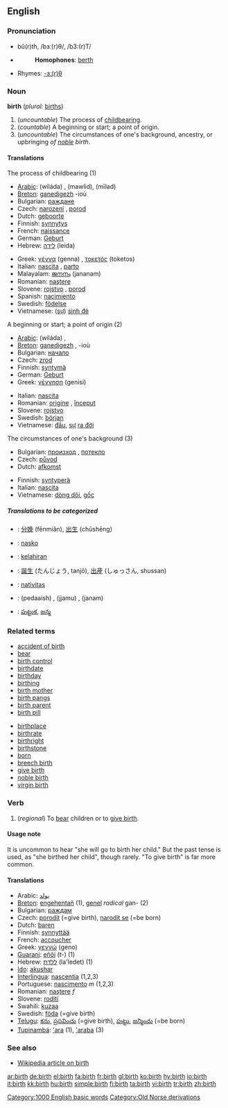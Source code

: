 ==English==

===Pronunciation===
*bû(r)th, /bɜː(r)θ/, /b3:(r)T/
*{{audio|en-us-birth.ogg|Audio (US)}}
*:'''Homophones''': [[berth]]
*Rhymes: [[Rhymes:English:-ɜː(r)θ|-ɜː(r)θ]]

===Noun===
'''birth'''  (''plural:'' [[births]])

# (''uncountable'') The process of [[childbearing]].<!-- #2 between current 1&2: an instance of birth (countable), #1 is uncountable -->
# (''countable'') A beginning or start; a point of origin.
# (''uncountable'') The circumstances of one's background, ancestry, or upbringing ''of [[noble]] birth''.

====Translations====
;The process of childbearing (1)
{{top}}
*[[Arabic]]: {{ARchar|[[ولادة]]}} (wiláda) {{f}}, {{ARchar|[[مولد]]}} (mawlid), {{ARchar|[[ميلاد]]}} (mīlad)
*[[Breton]]: [[ganedigezh]] {{f}} -ioù
*Bulgarian: [[раждане]] {{n}}
*Czech: [[narození]] {{n}}, [[porod]] {{m}}
*Dutch: [[geboorte]] {{f}}
*Finnish: [[synnytys]]
*French: [[naissance]] {{f}}
*German: [[Geburt]] {{f}}
*Hebrew: [[לידה]] (leida) {{f}}
{{mid}}
*Greek: [[γέννα]] (genna) {{f}}, [[τοκετός]] (toketos) {{m}}
*Italian: [[nascita]] {{f}}, [[parto]] {{m}}
*Malayalam: [[ജനനം]] (jananam)
*Romanian: [[naştere]] {{f}}
*Slovene: [[rojstvo]] {{n}}, [[porod]] {{m}}
*Spanish: [[nacimiento]] {{m}}
*Swedish: [[födelse]] {{c}}
*Vietnamese: ([[sự]]) [[sinh đẻ]]
{{bottom}}

;A beginning or start; a point of origin (2)
{{top}}
*[[Arabic]]: {{ARchar|[[ولادة]]}} (wiláda) {{f}}, {{ARchar|[[بداية]]}} {{f}}
*[[Breton]]: [[ganedigezh]] {{f}}, -ioù {{p}}
*Bulgarian: [[начало]] {{n}}
*Czech: [[zrod]] {{m}}
*Finnish: [[syntymä]]
*German: [[Geburt]] {{f}}
*Greek: [[γέννηση]] (genisi) {{f}}
{{mid}}
*Italian: [[nascita]] {{f}}
*Romanian: [[origine]] {{f}}, [[început]] {{n}}
*Slovene: [[rojstvo]] {{n}}
*Swedish: [[början]] {{c}}
*Vietnamese: [[đầu]], [[sự]] [[ra đời]]
{{bottom}}

;The circumstances of one's background (3)
{{top}}
*Bulgarian: [[произход]] {{m}}, [[потекло]] {{n}}
*Czech: [[původ]] {{m}}
*Dutch: [[afkomst]] {{f}}
{{mid}}
*Finnish: [[syntyperä]]
*Italian: [[nascita]] {{f}}
*Vietnamese: [[dòng dõi]], [[gốc]]
{{bottom}}

=====Translations to be categorized=====
{{checktrans}}
{{top}}
*{{ttbc|Chinese}}: [[分娩]] (fēnmiǎn), [[出生]] (chūshēng)
*{{ttbc|Ido}}: [[nasko]]
*{{ttbc|Indonesian}}: [[lahir|kelahiran]]
*{{ttbc|Japanese}}: [[誕生]] (たんじょう, tanjō), [[出産]] (しゅっさん, shussan)
{{mid}}
*{{ttbc|Latin}}: [[nativitas]] {{f}}
*{{ttbc|Sindhi}}: {{SDchar|[[پيدائِش]]}} (pedaaish) {{f}}, {{SDchar|[[ڄَمُ]]}} (jjamu) {{m}}, {{SDchar|[[جَنَمُ]]}} (janam) {{m}}
*{{ttbc|Telugu}}: [[పుట్టుక]], [[జన్మ]]
{{bottom}}

===Related terms===
{{top}}
*[[accident of birth]]
*[[bear]]
*[[birth control]]
*[[birthdate]]
*[[birthday]]
*[[birthing]]
*[[birth mother]]
*[[birth pangs]]
*[[birth parent]]
*[[birth pill]]
{{mid}}
*[[birthplace]]
*[[birthrate]]
*[[birthright]]
*[[birthstone]]
*[[born]]
*[[breech birth]]
*[[give birth]]
*[[noble birth]]
*[[virgin birth]]
{{bottom}}

===Verb===
{{en-verb}}
# (''regional'') To [[bear]] children or to [[give birth]].

====Usage note====
It is uncommon to hear "she will go to birth her child."  But the past tense is used, as "she birthed her child", though rarely. "To give birth" is far more common.

====Translations====
*Arabic: [[يولد]]
*[[Breton]]: [[engehentañ]] (1), [[genel]] ''radical'' gan- (2)
*Bulgarian: [[раждам]]
*Czech: [[porodit]] (=give birth), [[narodit se]] (=be born)
*Dutch: [[baren]]
*Finnish: [[synnyttää]]
*French: [[accoucher]]
*Greek: [[γεννώ]] (geno)
*[[Guarani]]: [[eñõi]] (t-) (1)
*Hebrew: [[ללדת]] (la'ledet) (1)
*[[w:Ido|Ido]]: [[akushar]]
*[[Interlingua]]: [[nascentia]] (1,2,3)
*Portuguese: [[nascimento]] ''m'' (1,2,3)
*Romanian: [[naştere]] ''f''
*Slovene: [[roditi]]
*Swahili: [[kuzaa]]
*Swedish: [[föda]] (=give birth)
*[[Telugu]]: [[కను]], [[ప్రసవించు]] (=give birth), [[పుట్టు]], [[జన్మించు]] (=be born)
*[[Tupinambá]]: [['ara]] (1), [['araba]] (3)

===See also===
* [[w:birth|Wikipedia article on birth]]

[[Category:1000 English basic words]]
[[Category:Old Norse derivations]]

[[ar:birth]]
[[de:birth]]
[[el:birth]]
[[fa:birth]]
[[fr:birth]]
[[gl:birth]]
[[ko:birth]]
[[hy:birth]]
[[io:birth]]
[[it:birth]]
[[kk:birth]]
[[hu:birth]]
[[simple:birth]]
[[fi:birth]]
[[ta:birth]]
[[vi:birth]]
[[tr:birth]]
[[zh:birth]]